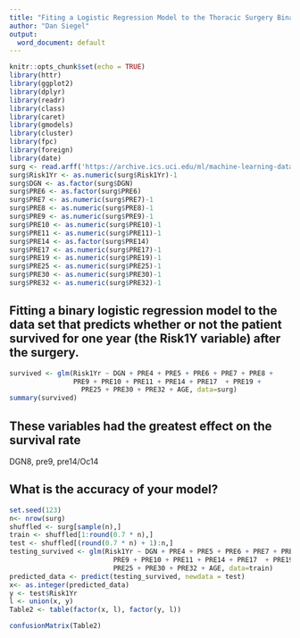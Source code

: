 ---
title: "Fiting a Logistic Regression Model to the Thoracic Surgery Binary Dataset"
author: "Dan Siegel"
output:
  word_document: default
---

```{r setup, include=FALSE}
knitr::opts_chunk$set(echo = TRUE)
library(httr)
library(ggplot2)
library(dplyr) 
library(readr)
library(class)
library(caret)
library(gmodels)
library(cluster)
library(fpc)
library(foreign)
library(date)
surg <- read.arff('https://archive.ics.uci.edu/ml/machine-learning-databases/00277/ThoraricSurgery.arff')
surg$Risk1Yr <- as.numeric(surg$Risk1Yr)-1
surg$DGN <- as.factor(surg$DGN)
surg$PRE6 <- as.factor(surg$PRE6)
surg$PRE7 <- as.numeric(surg$PRE7)-1
surg$PRE8 <- as.numeric(surg$PRE8)-1
surg$PRE9 <- as.numeric(surg$PRE9)-1
surg$PRE10 <- as.numeric(surg$PRE10)-1
surg$PRE11 <- as.numeric(surg$PRE11)-1
surg$PRE14 <- as.factor(surg$PRE14)
surg$PRE17 <- as.numeric(surg$PRE17)-1
surg$PRE19 <- as.numeric(surg$PRE19)-1
surg$PRE25 <- as.numeric(surg$PRE25)-1
surg$PRE30 <- as.numeric(surg$PRE30)-1
surg$PRE32 <- as.numeric(surg$PRE32)-1
```

## Fitting a binary logistic regression model to the data set that predicts whether or not the patient survived for one year (the Risk1Y variable) after the surgery. 

```{r echo=TRUE, message=TRUE}
survived <- glm(Risk1Yr ~ DGN + PRE4 + PRE5 + PRE6 + PRE7 + PRE8 +    
                PRE9 + PRE10 + PRE11 + PRE14 + PRE17  + PRE19 + 
                  PRE25 + PRE30 + PRE32 + AGE, data=surg)
summary(survived)
```

## These variables had the greatest effect on the survival rate
DGN8, pre9, pre14/Oc14

## What is the accuracy of your model?

```{r message=FALSE, echo=TRUE}
set.seed(123)
n<- nrow(surg)
shuffled <- surg[sample(n),]
train <- shuffled[1:round(0.7 * n),]
test <- shuffled[(round(0.7 * n) + 1):n,]
testing_survived <- glm(Risk1Yr ~ DGN + PRE4 + PRE5 + PRE6 + PRE7 + PRE8 +    
                          PRE9 + PRE10 + PRE11 + PRE14 + PRE17  + PRE19 + 
                          PRE25 + PRE30 + PRE32 + AGE, data=train)
predicted_data <- predict(testing_survived, newdata = test)
x<- as.integer(predicted_data)
y <- test$Risk1Yr
l <- union(x, y)
Table2 <- table(factor(x, l), factor(y, l))
```
```{r echo=FALSE}
confusionMatrix(Table2)
```
